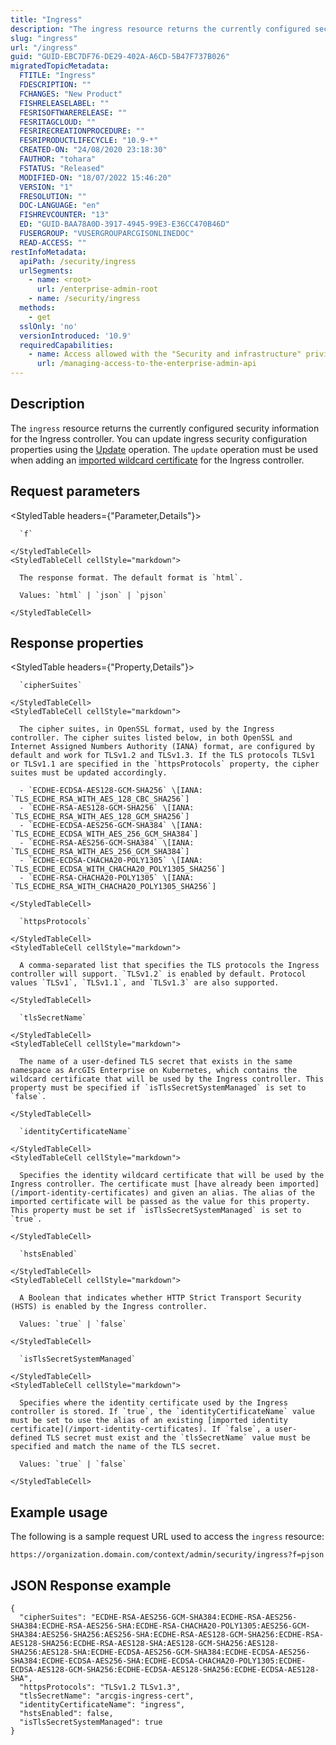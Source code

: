 ```yaml
---
title: "Ingress"
description: "The ingress resource returns the currently configured security information for the Ingress controller."
slug: "ingress"
url: "/ingress"
guid: "GUID-EBC7DF76-DE29-402A-A6CD-5B47F737B026"
migratedTopicMetadata:
  FTITLE: "Ingress"
  FDESCRIPTION: ""
  FCHANGES: "New Product"
  FISHRELEASELABEL: ""
  FESRISOFTWARERELEASE: ""
  FESRITAGCLOUD: ""
  FESRIRECREATIONPROCEDURE: ""
  FESRIPRODUCTLIFECYCLE: "10.9-*"
  CREATED-ON: "24/08/2020 23:18:30"
  FAUTHOR: "tohara"
  FSTATUS: "Released"
  MODIFIED-ON: "18/07/2022 15:46:20"
  VERSION: "1"
  FRESOLUTION: ""
  DOC-LANGUAGE: "en"
  FISHREVCOUNTER: "13"
  ED: "GUID-BAA78A0D-3917-4945-99E3-E36CC470B46D"
  FUSERGROUP: "VUSERGROUPARCGISONLINEDOC"
  READ-ACCESS: ""
restInfoMetadata:
  apiPath: /security/ingress
  urlSegments:
    - name: <root>
      url: /enterprise-admin-root
    - name: /security/ingress
  methods:
    - get
  sslOnly: 'no'
  versionIntroduced: '10.9'
  requiredCapabilities:
    - name: Access allowed with the "Security and infrastructure" privilege
      url: /managing-access-to-the-enterprise-admin-api
---
```


## Description

The `ingress` resource returns the currently configured security information for the Ingress controller. You can update ingress security configuration properties using the [Update](/update-ingress-security-configuration) operation. The `update` operation must be used when adding an [imported wildcard certificate](/import-identity-certificates) for the Ingress controller.


## Request parameters

<StyledTable headers={"Parameter,Details"}>
  <StyledTableRow>
    <StyledTableCell cellStyle="markdown">

      `f` 

    </StyledTableCell>
    <StyledTableCell cellStyle="markdown">

      The response format. The default format is `html`.

      Values: `html` | `json` | `pjson`

    </StyledTableCell>
  </StyledTableRow>
</StyledTable>


## Response properties

<StyledTable headers={"Property,Details"}>
  <StyledTableRow>
    <StyledTableCell cellStyle="markdown">

      `cipherSuites` 

    </StyledTableCell>
    <StyledTableCell cellStyle="markdown">

      The cipher suites, in OpenSSL format, used by the Ingress controller. The cipher suites listed below, in both OpenSSL and Internet Assigned Numbers Authority (IANA) format, are configured by default and work for TLSv1.2 and TLSv1.3. If the TLS protocols TLSv1 or TLSv1.1 are specified in the `httpsProtocols` property, the cipher suites must be updated accordingly.

      - `ECDHE-ECDSA-AES128-GCM-SHA256` \[IANA: `TLS_ECDHE_RSA_WITH_AES_128_CBC_SHA256`]
      - `ECDHE-RSA-AES128-GCM-SHA256` \[IANA: `TLS_ECDHE_RSA_WITH_AES_128_GCM_SHA256`]
      - `ECDHE-ECDSA-AES256-GCM-SHA384` \[IANA: `TLS_ECDHE_ECDSA_WITH_AES_256_GCM_SHA384`]
      - `ECDHE-RSA-AES256-GCM-SHA384` \[IANA: `TLS_ECDHE_RSA_WITH_AES_256_GCM_SHA384`]
      - `ECDHE-ECDSA-CHACHA20-POLY1305` \[IANA: `TLS_ECDHE_ECDSA_WITH_CHACHA20_POLY1305_SHA256`]
      - `ECDHE-RSA-CHACHA20-POLY1305` \[IANA: `TLS_ECDHE_RSA_WITH_CHACHA20_POLY1305_SHA256`]

    </StyledTableCell>
  </StyledTableRow>
  <StyledTableRow>
    <StyledTableCell cellStyle="markdown">

      `httpsProtocols` 

    </StyledTableCell>
    <StyledTableCell cellStyle="markdown">

      A comma-separated list that specifies the TLS protocols the Ingress controller will support. `TLSv1.2` is enabled by default. Protocol values `TLSv1`, `TLSv1.1`, and `TLSv1.3` are also supported.

    </StyledTableCell>
  </StyledTableRow>
  <StyledTableRow>
    <StyledTableCell cellStyle="markdown">

      `tlsSecretName` 

    </StyledTableCell>
    <StyledTableCell cellStyle="markdown">

      The name of a user-defined TLS secret that exists in the same namespace as ArcGIS Enterprise on Kubernetes, which contains the wildcard certificate that will be used by the Ingress controller. This property must be specified if `isTlsSecretSystemManaged` is set to `false`.

    </StyledTableCell>
  </StyledTableRow>
  <StyledTableRow>
    <StyledTableCell cellStyle="markdown">

      `identityCertificateName` 

    </StyledTableCell>
    <StyledTableCell cellStyle="markdown">

      Specifies the identity wildcard certificate that will be used by the Ingress controller. The certificate must [have already been imported](/import-identity-certificates) and given an alias. The alias of the imported certificate will be passed as the value for this property. This property must be set if `isTlsSecretSystemManaged` is set to `true`.

    </StyledTableCell>
  </StyledTableRow>
  <StyledTableRow>
    <StyledTableCell cellStyle="markdown">

      `hstsEnabled` 

    </StyledTableCell>
    <StyledTableCell cellStyle="markdown">

      A Boolean that indicates whether HTTP Strict Transport Security (HSTS) is enabled by the Ingress controller.

      Values: `true` | `false`

    </StyledTableCell>
  </StyledTableRow>
  <StyledTableRow>
    <StyledTableCell cellStyle="markdown">

      `isTlsSecretSystemManaged` 

    </StyledTableCell>
    <StyledTableCell cellStyle="markdown">

      Specifies where the identity certificate used by the Ingress controller is stored. If `true`, the `identityCertificateName` value must be set to use the alias of an existing [imported identity certificate](/import-identity-certificates). If `false`, a user-defined TLS secret must exist and the `tlsSecretName` value must be specified and match the name of the TLS secret.

      Values: `true` | `false`

    </StyledTableCell>
  </StyledTableRow>
</StyledTable>


## Example usage

The following is a sample request URL used to access the `ingress` resource:

```other
https://organization.domain.com/context/admin/security/ingress?f=pjson
```

## JSON Response example

```other
{
  "cipherSuites": "ECDHE-RSA-AES256-GCM-SHA384:ECDHE-RSA-AES256-SHA384:ECDHE-RSA-AES256-SHA:ECDHE-RSA-CHACHA20-POLY1305:AES256-GCM-SHA384:AES256-SHA256:AES256-SHA:ECDHE-RSA-AES128-GCM-SHA256:ECDHE-RSA-AES128-SHA256:ECDHE-RSA-AES128-SHA:AES128-GCM-SHA256:AES128-SHA256:AES128-SHA:ECDHE-ECDSA-AES256-GCM-SHA384:ECDHE-ECDSA-AES256-SHA384:ECDHE-ECDSA-AES256-SHA:ECDHE-ECDSA-CHACHA20-POLY1305:ECDHE-ECDSA-AES128-GCM-SHA256:ECDHE-ECDSA-AES128-SHA256:ECDHE-ECDSA-AES128-SHA",
  "httpsProtocols": "TLSv1.2 TLSv1.3",
  "tlsSecretName": "arcgis-ingress-cert",
  "identityCertificateName": "ingress",
  "hstsEnabled": false,
  "isTlsSecretSystemManaged": true
}
```